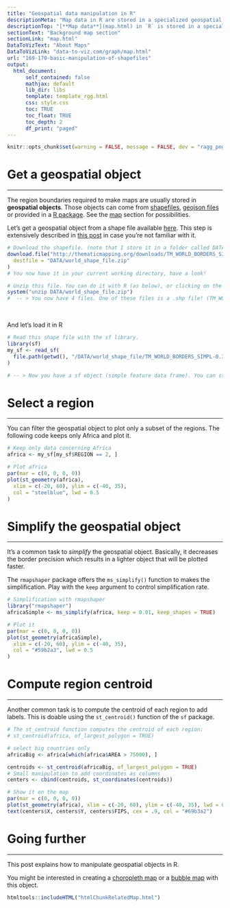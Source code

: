 ```yaml
---
title: "Geospatial data manipulation in R"
descriptionMeta: "Map data in R are stored in a specialized geospatial format. This post explores key manipulations you might need, including selecting zones, simplifying borders, and more."
descriptionTop: "[**Map data**](map.html) in `R` is stored in a specialized **geospatial format**: shapefiles. This post explores key manipulations you might need, including **selecting zones**, **simplifying borders**, and more.<br>For an introduction to shapefiles, check [this post](168-load-a-shape-file-into-r.html)."
sectionText: "Background map section"
sectionLink: "map.html"
DataToVizText: "About Maps"
DataToVizLink: "data-to-viz.com/graph/map.html"
url: "169-170-basic-manipulation-of-shapefiles"
output:
  html_document:
      self_contained: false    
      mathjax: default
      lib_dir: libs
      template: template_rgg.html
      css: style.css
      toc: TRUE
      toc_float: TRUE
      toc_depth: 2
      df_print: "paged"
---
```



```r
knitr::opts_chunk$set(warning = FALSE, message = FALSE, dev = "ragg_png", dpi = 300)
```

<div class="container">



# Get a geospatial object
***

The region boundaries required to make maps are usually stored in **geospatial objects**. Those objects can come from [shapefiles](168-load-a-shape-file-into-r.html), [geojson files](325-background-map-from-geojson-format-in-r.html) or provided in a [R package](278-the-maps-library.html). See the [map](map.html) section for possibilities.

Let's get a geospatial object from a shape file available [here](http://thematicmapping.org/downloads/world_borders.php). This step is extensively described in [this post](168-load-a-shape-file-into-r.html) in case you're not familiar with it.

```r
# Download the shapefile. (note that I store it in a folder called DATA. You have to change that if needed.)
download.file("http://thematicmapping.org/downloads/TM_WORLD_BORDERS_SIMPL-0.3.zip",
  destfile = "DATA/world_shape_file.zip"
)
# You now have it in your current working directory, have a look!

# Unzip this file. You can do it with R (as below), or clicking on the object you downloaded.
system("unzip DATA/world_shape_file.zip")
#  -- > You now have 4 files. One of these files is a .shp file! (TM_WORLD_BORDERS_SIMPL-0.3.shp)
```

<br>

And let's load it in R

```r
# Read this shape file with the sf library.
library(sf)
my_sf <- read_sf(
  file.path(getwd(), "/DATA/world_shape_file/TM_WORLD_BORDERS_SIMPL-0.3.shp")
)

# -- > Now you have a sf object (simple feature data frame). You can start doing maps!
```











# Select a region {#select}
***


You can filter the geospatial object to plot only a subset of the regions. The following code keeps only Africa and plot it.

```r
# Keep only data concerning Africa
africa <- my_sf[my_sf$REGION == 2, ]

# Plot africa
par(mar = c(0, 0, 0, 0))
plot(st_geometry(africa),
  xlim = c(-20, 60), ylim = c(-40, 35),
  col = "steelblue", lwd = 0.5
)
```









# Simplify the geospatial object {#simplify}
***


It's a common task to *simplify* the geospatial object. Basically, it decreases the border precision which results in a lighter object that will be plotted faster.

The `rmapshaper` package offers the `ms_simplify()` function to makes the simplification. Play with the `keep` argument to control simplification rate.



```r
# Simplification with rmapshaper
library("rmapshaper")
africaSimple <- ms_simplify(africa, keep = 0.01, keep_shapes = TRUE)

# Plot it
par(mar = c(0, 0, 0, 0))
plot(st_geometry(africaSimple),
  xlim = c(-20, 60), ylim = c(-40, 35),
  col = "#59b2a3", lwd = 0.5
)
```















# Compute region centroid  {#centroid}
***

Another common task is to compute the centroid of each region to add labels. This is doable using the `st_centroid()` function of the `sf` package.


```r
# The st_centroid function computes the centroid of each region:
# st_centroid(africa, of_largest_polygon = TRUE)

# select big countries only
africaBig <- africa[which(africa$AREA > 75000), ]

centroids <- st_centroid(africaBig, of_largest_polygon = TRUE)
# Small manipulation to add coordinates as columns
centers <- cbind(centroids, st_coordinates(centroids))

# Show it on the map
par(mar = c(0, 0, 0, 0))
plot(st_geometry(africa), xlim = c(-20, 60), ylim = c(-40, 35), lwd = 0.5)
text(centers$X, centers$Y, centers$FIPS, cex = .9, col = "#69b3a2")
```



# Going further
***

This post explains how to manipulate geospatial objects in R.

You might be interested in creating a [choropleth map](choropleth-map.html) or a [bubble map](bubble-map.html) with this object.










<!-- Close container -->
</div>




```r
htmltools::includeHTML("htmlChunkRelatedMap.html")
```
